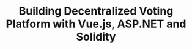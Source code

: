 ---
title: "Building Decentralized Voting Platform with Vue.js, ASP.NET and Solidity"
publishedAt: "2024-03-01"
images:
  - "/images/projects/project-01/cover-04.jpg"
  - "/images/projects/project-01/video-01.mp4"
---